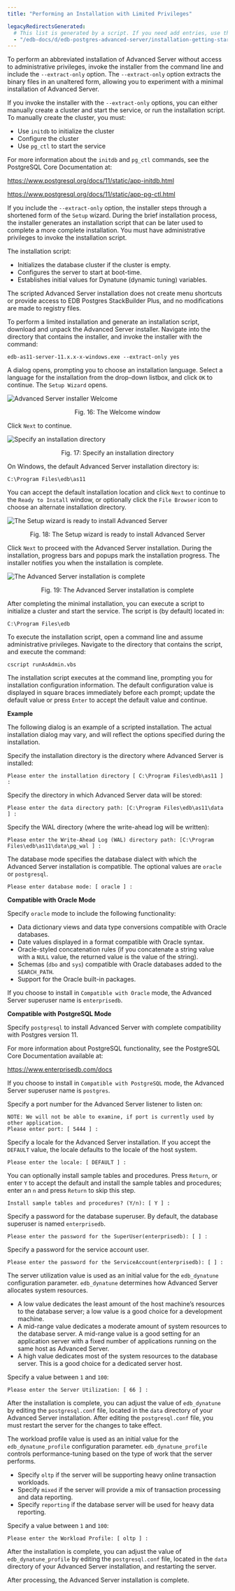 ```yaml
---
title: "Performing an Installation with Limited Privileges"

legacyRedirectsGenerated:
  # This list is generated by a script. If you need add entries, use the `legacyRedirects` key.
  - "/edb-docs/d/edb-postgres-advanced-server/installation-getting-started/installation-guide-for-windows/11/EDB_Postgres_Advanced_Server_Installation_Guide_Windows.1.11.html"
---
```


<div id="performing_an_installation_with_limited_privileges" class="registered_link"></div>

To perform an abbreviated installation of Advanced Server without access to administrative privileges, invoke the installer from the command line and include the `--extract-only` option. The `--extract-only` option extracts the binary files in an unaltered form, allowing you to experiment with a minimal installation of Advanced Server.

If you invoke the installer with the `--extract-only` options, you can either manually create a cluster and start the service, or run the installation script. To manually create the cluster, you must:

-   Use `initdb` to initialize the cluster
-   Configure the cluster
-   Use `pg_ctl` to start the service

For more information about the `initdb` and `pg_ctl` commands, see the PostgreSQL Core Documentation at:

<https://www.postgresql.org/docs/11/static/app-initdb.html>

<https://www.postgresql.org/docs/11/static/app-pg-ctl.html>

If you include the `--extract-only` option, the installer steps through a shortened form of the `Setup` wizard. During the brief installation process, the installer generates an installation script that can be later used to complete a more complete installation. You must have administrative privileges to invoke the installation script.

The installation script:

-   Initializes the database cluster if the cluster is empty.
-   Configures the server to start at boot-time.
-   Establishes initial values for Dynatune (dynamic tuning) variables.

The scripted Advanced Server installation does not create menu shortcuts or provide access to EDB Postgres StackBuilder Plus, and no modifications are made to registry files.

To perform a limited installation and generate an installation script, download and unpack the Advanced Server installer. Navigate into the directory that contains the installer, and invoke the installer with the command:

```text
edb-as11-server-11.x.x-x-windows.exe --extract-only yes
```

A dialog opens, prompting you to choose an installation language. Select a language for the installation from the drop-down listbox, and click `OK` to continue. The `Setup Wizard` opens.

![Advanced Server installer Welcome](../../images/advanced_server_installer_welcome.png)

<div style="text-align: center"> Fig. 16: The Welcome window </div>


Click `Next` to continue.

![Specify an installation directory](../../images/installation_directory.png)

<div style="text-align: center"> Fig. 17: Specify an installation directory </div>


On Windows, the default Advanced Server installation directory is:

```text
C:\Program Files\edb\as11
```

You can accept the default installation location and click `Next` to continue to the `Ready to Install` window, or optionally click the `File Browser` icon to choose an alternate installation directory.

![The Setup wizard is ready to install Advanced Server](../../images/ready_to_install.png)

<div style="text-align: center"> Fig. 18: The Setup wizard is ready to install Advanced Server </div>


Click `Next` to proceed with the Advanced Server installation. During the installation, progress bars and popups mark the installation progress. The installer notifies you when the installation is complete.

![The Advanced Server installation is complete](../../images/advanced_server_installation_completion.png)

<div style="text-align: center"> Fig. 19: The Advanced Server installation is complete </div>


After completing the minimal installation, you can execute a script to initialize a cluster and start the service. The script is (by default) located in:

```text
C:\Program Files\edb
```

To execute the installation script, open a command line and assume administrative privileges. Navigate to the directory that contains the script, and execute the command:

```text
cscript runAsAdmin.vbs
```

The installation script executes at the command line, prompting you for installation configuration information. The default configuration value is displayed in square braces immediately before each prompt; update the default value or press `Enter` to accept the default value and continue.

**Example**

The following dialog is an example of a scripted installation. The actual installation dialog may vary, and will reflect the options specified during the installation.

Specify the installation directory is the directory where Advanced Server is installed:

```text
Please enter the installation directory [ C:\Program Files\edb\as11 ] :
```

Specify the directory in which Advanced Server data will be stored:

```text
Please enter the data directory path: [C:\Program Files\edb\as11\data ] :
```

Specify the WAL directory (where the write-ahead log will be written):

```text
Please enter the Write-Ahead Log (WAL) directory path: [C:\Program Files\edb\as11\data\pg_wal ] :
```

The database mode specifies the database dialect with which the Advanced Server installation is compatible. The optional values are `oracle` or `postgresql`.

```text
Please enter database mode: [ oracle ] :
```

**Compatible with Oracle Mode**

Specify `oracle` mode to include the following functionality:

-   Data dictionary views and data type conversions compatible with Oracle databases.
-   Date values displayed in a format compatible with Oracle syntax.
-   Oracle-styled concatenation rules (if you concatenate a string value with a `NULL` value, the returned value is the value of the string).
-   Schemas (`dbo` and `sys`) compatible with Oracle databases added to the `SEARCH_PATH`.
-   Support for the Oracle built-in packages.

If you choose to install in `Compatible with Oracle` mode, the Advanced Server superuser name is `enterprisedb`.

**Compatible with PostgreSQL Mode**

Specify `postgresql` to install Advanced Server with complete compatibility with Postgres version 11.

For more information about PostgreSQL functionality, see the PostgreSQL Core Documentation available at:

<https://www.enterprisedb.com/docs>

If you choose to install in `Compatible with PostgreSQL` mode, the Advanced Server superuser name is `postgres`.

Specify a port number for the Advanced Server listener to listen on:

```text
NOTE: We will not be able to examine, if port is currently used by other application.
Please enter port: [ 5444 ] :
```

Specify a locale for the Advanced Server installation. If you accept the `DEFAULT` value, the locale defaults to the locale of the host system.

```text
Please enter the locale: [ DEFAULT ] :
```

You can optionally install sample tables and procedures. Press `Return`, or enter `Y` to accept the default and install the sample tables and procedures; enter an `n` and press `Return` to skip this step.

```text
Install sample tables and procedures? (Y/n): [ Y ] :
```

Specify a password for the database superuser. By default, the database superuser is named `enterprisedb`.

```text
Please enter the password for the SuperUser(enterprisedb): [ ] :
```

Specify a password for the service account user.

```text
Please enter the password for the ServiceAccount(enterprisedb): [ ] :
```

The server utilization value is used as an initial value for the `edb_dynatune` configuration parameter. `edb_dynatune` determines how Advanced Server allocates system resources.

-   A low value dedicates the least amount of the host machine’s resources to the database server; a low value is a good choice for a development machine.
-   A mid-range value dedicates a moderate amount of system resources to the database server. A mid-range value is a good setting for an application server with a fixed number of applications running on the same host as Advanced Server.
-   A high value dedicates most of the system resources to the database server. This is a good choice for a dedicated server host.

Specify a value between `1` and `100`:

```text
Please enter the Server Utilization: [ 66 ] :
```

After the installation is complete, you can adjust the value of `edb_dynatune` by editing the `postgresql.conf` file, located in the `data` directory of your Advanced Server installation. After editing the `postgresql.conf` file, you must restart the server for the changes to take effect.

The workload profile value is used as an initial value for the `edb_dynatune_profile` configuration parameter. `edb_dynatune_profile` controls performance-tuning based on the type of work that the server performs.

-   Specify `oltp` if the server will be supporting heavy online transaction workloads.
-   Specify `mixed` if the server will provide a mix of transaction processing and data reporting.
-   Specify `reporting` if the database server will be used for heavy data reporting.

Specify a value between `1` and `100`:

```text
Please enter the Workload Profile: [ oltp ] :
```

After the installation is complete, you can adjust the value of `edb_dynatune_profile` by editing the `postgresql.conf` file, located in the `data` directory of your Advanced Server installation, and restarting the server.

After processing, the Advanced Server installation is complete.